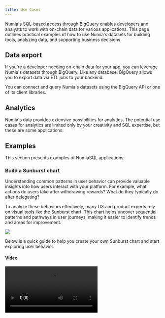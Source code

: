 ```yaml
---
title: Use Cases
---
```


Numia's SQL-based access through BigQuery enables developers and analysts to work with on-chain data for various applications. This page outlines practical examples of how to use Numia's datasets for building tools, analyzing data, and supporting business decisions.

## Data export
If you're a developer needing on-chain data for your app, you can leverage Numia's datasets through BigQuery. Like any database, BigQuery allows you to export data via ETL jobs to your backend.

You can connect and query Numia's datasets using the BigQuery API or one of its client libraries.

## Analytics
Numia's data provides extensive possibilities for analytics. The potential use cases for analytics are limited only by your creativity and SQL expertise, but these are some applications:

<CardList cols={4}>
<Card 
  title="Validator Dashboards"
  icon="speedometer"
  iconType='regular'
  iconSize='32px'
/>
<Card 
  title="Chain Analytics"
  icon="currency-eth"
  iconType='regular'
  iconSize='32px'
/>
<Card 
  title="Quarterly Reporting"
  icon="presentation-chart"
  iconType='regular'
  iconSize='32px'
/>
<Card 
  title="Activity Monitoring"
  icon="chart-line-up"
  iconType='regular'
  iconSize='32px'
/>
</CardList>


## Examples

This section presents examples of NumiaSQL applications:

### Build a Sunburst chart

Understanding common patterns in user behavior can provide valuable insights into how users interact with your platform. For example, what actions do users take after withdrawing rewards? What do they typically do after delegating?

To analyze these behaviors effectively, many UX and product experts rely on visual tools like the Sunburst chart. This chart helps uncover sequential patterns and pathways in user journeys, making it easier to identify trends and areas for improvement.

<Image 
  src="/media/sql/build_a-sunburst-chart.png"
/>

Below is a quick guide to help you create your own Sunburst chart and start exploring user behavior.

#### Video
<Video src="/media/sql/sunburst-video.mp4"/>

#### Query

```sql
with transactions as (
select
  tx_id,
  msg_index,
  block_timestamp,
  message_type as action,
  sender as sender,
  rank() over(partition by sender order by block_timestamp asc, tx_id asc, msg_index asc) as sequence
from `numia-data.evmos.evmos_message_types_transactions`
where block_timestamp >= TIMESTAMP_SUB(CURRENT_TIMESTAMP(), INTERVAL 90 DAY)
and message_type not in ('exec','recvpacket','acknowledgement') -- exclude actions
order by sender asc, 6 asc, msg_index asc),

actions as (
select 
  t1.tx_id,
  t1.sender,
  t1.action as action_1,
  t2.action as action_2,
  t3.action as action_3
from transactions t1
inner join transactions t2 on t1.sender = t2.sender and t2.sequence = t1.sequence + 1 and t1.action <> t2.action
inner join transactions t3 on t1.sender = t3.sender and t3.sequence = t1.sequence + 2 and t1.action <> t2.action
order by sender, t1.sequence asc)

select 
  action_1,  
  action_2, 
  action_3,
  count(*) as frequency
from actions
group by 1,2,3
order by 4 desc
```

### Osmosis staking and delegation activity
The Osmosis Staking and Delegation Activity Chart visualizes user interactions with staking and delegation features within the Osmosis ecosystem. It provides insights into how users engage with validators, re-delegate their tokens, and participate in staking activities, helping you better understand user behavior and trends.


<Image 
  src="/media/sql/osmosis_staking_and_delegation_activity.webp"
/>

<Card 
  title="View Osmosis Delegation Dashboard"
  link="https://datastudio.google.com/reporting/6b83127a-2214-41d4-a1de-d6cb869d8c79/page/E2I0C"
  icon="arrow-up-right"
  iconType='regular'
  iconSize='32px'
/>

### Validator voting dashboard
The Validator Voting Dashboard offers a comprehensive view of voting patterns and decisions made by validators across governance proposals. It helps track validator engagement, proposal outcomes, and overall participation in the governance process, making it a useful tool for ecosystem monitoring and analysis.

<Image 
  src="/media/sql/validator-voting-dashboard.png"
/>

<Card 
  title="View Osmosis Validator Dashboard"
  link="https://datastudio.google.com/u/0/reporting/76e9b5fd-e02a-4526-951f-60ab6cac2a24/page/Yg60C"
  icon="arrow-up-right"
  iconType='regular'
  iconSize='32px'
/>

### Chain and DEX activity
The Chain & DEX Activity dashboard highlights transaction trends, trading volumes, and user interactions across both the chain and decentralized exchanges. It provides a detailed look at the overall activity within the ecosystem, helping to identify key metrics and user behavior patterns in blockchain and trading operations.

<Image 
  src="/media/sql/chain-and-dex-activity.webp"
/>

<Card 
  title="View Osmosis Activity Dashboard"
  link="https://datastudio.google.com/u/0/reporting/4ffa8382-9043-40b6-9762-1f1126c6cce9/page/soDyC"
  icon="arrow-up-right"
  iconType='regular'
  iconSize='32px'
/>